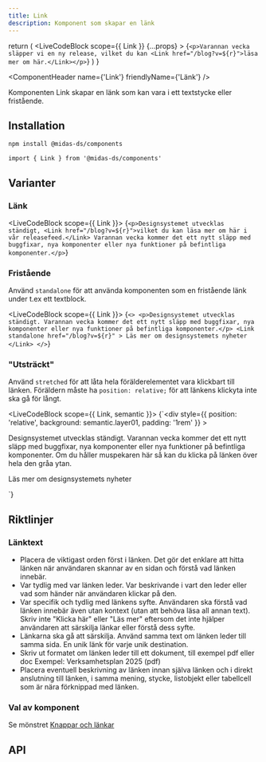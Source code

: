 ```yaml
---
title: Link
description: Komponent som skapar en länk
---
```




  return (
    <LiveCodeBlock
      scope={{ Link }}
      {...props}
    >
      {`<p>Varannan vecka släpper vi en ny release, vilket du kan <Link href="/blog?v=${r}">läsa mer om här.</Link></p>`}
    </LiveCodeBlock>
  )
}

<ComponentHeader
  name={'Link'}
  friendlyName={'Länk'}
/>

Komponenten Link skapar en länk som kan vara i ett textstycke eller fristående.

<Example hideCode />

## Installation

```bash npm2yarn
npm install @midas-ds/components
```

```tsx
import { Link } from '@midas-ds/components'
```

<Example hideExample />

## Varianter

### Länk

<LiveCodeBlock scope={{ Link }}>
  {`<p>Designsystemet utvecklas ständigt, <Link href="/blog?v=${r}">vilket du kan läsa mer om här i vår releasefeed.</Link> Varannan vecka kommer det ett nytt släpp med buggfixar, nya komponenter eller nya funktioner på befintliga komponenter.</p>`}
</LiveCodeBlock>

### Fristående

Använd `standalone` för att använda komponenten som en fristående länk under t.ex ett textblock.

<LiveCodeBlock scope={{ Link }}>
  {`<>
    <p>Designsystemet utvecklas ständigt. Varannan vecka kommer det ett nytt släpp med buggfixar, nya komponenter eller nya funktioner på befintliga komponenter.</p>
    <Link
        standalone
        href="/blog?v=${r}"
    >
        Läs mer om designsystemets nyheter
    </Link>
</>`}
</LiveCodeBlock>

### "Utsträckt"

Använd `stretched` för att låta hela förälderelementet vara klickbart till länken. Föräldern måste ha `position: relative;` för att länkens klickyta inte ska gå för långt.

<LiveCodeBlock scope={{ Link, semantic }}>
  {`<div
      style={{
        position: 'relative',
        background: semantic.layer01,
        padding: '1rem'
      }}
    >
    <p>Designsystemet utvecklas ständigt. Varannan vecka kommer det ett nytt släpp med buggfixar, nya komponenter eller nya funktioner på befintliga komponenter. Om du håller muspekaren här så kan du klicka på länken över hela den gråa ytan.</p>
    <Link
        standalone
        stretched
        href="/blog?v=${r}"
    >
        Läs mer om designsystemets nyheter
    </Link>
</div>`}
</LiveCodeBlock>

## Riktlinjer

### Länktext

- Placera de viktigast orden först i länken. Det gör det enklare att hitta länken när användaren skannar av en sidan och förstå vad länken innebär.
- Var tydlig med var länken leder. Var beskrivande i vart den leder eller vad som händer när användaren klickar på den.
- Var specifik och tydlig med länkens syfte. Användaren ska förstå vad länken innebär även utan kontext (utan att behöva läsa all annan text). Skriv inte "Klicka här" eller "Läs mer" eftersom det inte hjälper användaren att särskilja länkar eller förstå dess syfte.
- Länkarna ska gå att särskilja. Använd samma text om länken leder till samma sida. En unik länk för varje unik destination.
- Skriv ut formatet om länken leder till ett dokument, till exempel pdf eller doc Exempel: Verksamhetsplan 2025 (pdf)
- Placera eventuell beskrivning av länken innan själva länken och i direkt anslutning till länken, i samma mening, stycke, listobjekt eller tabellcell som är nära förknippad med länken.

### Val av komponent

Se mönstret [Knappar och länkar](/design-patterns/buttons-and-links)

## API

<PropTable name='Link' />
